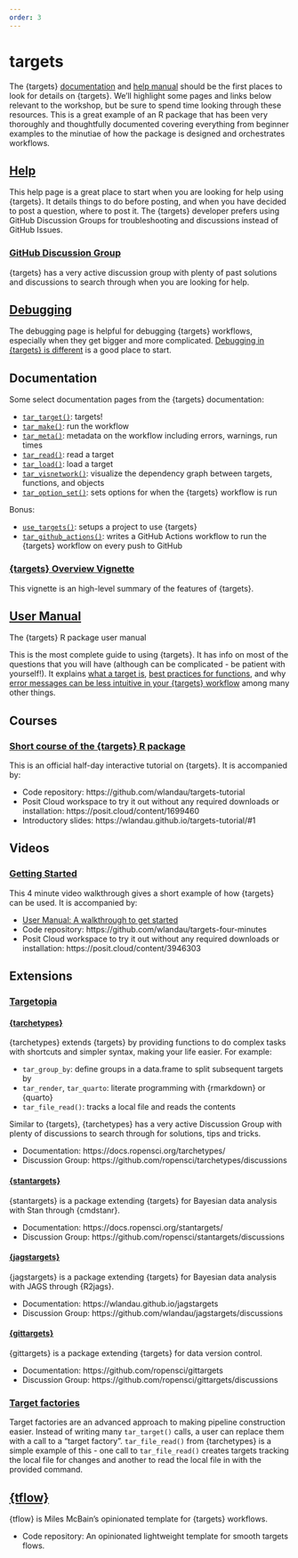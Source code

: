 ```yaml
---
order: 3
---
```


# targets

The {targets} [documentation](https://docs.ropensci.org/targets/) and [help manual](https://books.ropensci.org/targets)
should be the first places to look for details on {targets}. We'll highlight some pages and links below relevant to the workshop, but be sure to spend time looking through these resources. This is a great example of an R package that has been very thoroughly and thoughtfully documented covering everything from beginner examples to the minutiae of how the package is designed and orchestrates workflows.

## [Help](https://books.ropensci.org/targets/help.html)

This help page is a great place to start when you are looking for help using {targets}. It details things to do before posting, and when you have decided to post a question, where to post it. The {targets} developer prefers using GitHub Discussion Groups for troubleshooting and discussions instead of GitHub Issues. 

### [GitHub Discussion Group](https://github.com/ropensci/targets/discussions)

{targets} has a very active discussion group with plenty of past solutions and discussions to search through when you are looking for help. 

## [Debugging](https://books.ropensci.org/targets/debugging.html)

The debugging page is helpful for debugging {targets} workflows, especially when they get bigger and more complicated. [Debugging in {targets} is different](https://books.ropensci.org/targets/debugging.html#debugging-in-targets-is-different) is a good place to start. 

## Documentation

Some select documentation pages from the {targets} documentation:

- [`tar_target()`](https://docs.ropensci.org/targets/reference/tar_target.html): targets!
- [`tar_make()`](https://docs.ropensci.org/targets/reference/tar_make.html): run the workflow
- [`tar_meta()`](https://docs.ropensci.org/targets/reference/tar_meta.html): metadata on the workflow including errors, warnings, run times
- [`tar_read()`](https://docs.ropensci.org/targets/reference/tar_read.html): read a target
- [`tar_load()`](https://docs.ropensci.org/targets/reference/tar_load.html): load a target
- [`tar_visnetwork()`](https://docs.ropensci.org/targets/reference/tar_visnetwork.html): visualize the dependency graph between targets, functions, and objects
- [`tar_option_set()`](https://docs.ropensci.org/targets/reference/tar_option_set.html): sets options for when the {targets} workflow is run

Bonus:

- [`use_targets()`](https://docs.ropensci.org/targets/reference/use_targets.html): setups a project to use {targets}
- [`tar_github_actions()`](https://docs.ropensci.org/targets/reference/tar_github_actions.html): writes a GitHub Actions workflow to run the {targets} workflow on every push to GitHub 


### [{targets} Overview Vignette](https://cran.r-project.org/web/packages/targets/vignettes/overview.html)

This vignette is an high-level summary of the features of {targets}.



## [User Manual](https://books.ropensci.org/targets/)

The {targets} R package user manual

This is the most complete guide to using {targets}. It has info on most of the questions that you will have (although can be complicated - be patient with yourself!). It explains [what a target is](https://books.ropensci.org/targets/targets.html), [best practices for functions](https://books.ropensci.org/targets/functions.html), and why [error messages can be less intuitive in your {targets} workflow](https://books.ropensci.org/targets/debugging.html) among many other things.


## Courses

### [Short course of the {targets} R package](https://github.com/wlandau/targets-tutorial)

This is an official half-day interactive tutorial on {targets}. It is accompanied by: 

- Code repository: https://github.com/wlandau/targets-tutorial
- Posit Cloud workspace to try it out without any required downloads or installation: https://posit.cloud/content/1699460
- Introductory slides: https://wlandau.github.io/targets-tutorial/#1


## Videos

### [Getting Started](https://vimeo.com/700982360)


This 4 minute video walkthrough gives a short example of how {targets} can be used. It is accompanied by:

- [User Manual: A walkthrough to get started](https://books.ropensci.org/targets/walkthrough.html)
- Code repository: https://github.com/wlandau/targets-four-minutes
- Posit Cloud workspace to try it out without any required downloads or installation: https://posit.cloud/content/3946303



## Extensions

### [Targetopia](https://wlandau.github.io/targetopia/)

#### [{tarchetypes}](https://docs.ropensci.org/tarchetypes/)

{tarchetypes} extends {targets} by providing functions to do complex tasks with shortcuts and simpler syntax, making your life easier. For example:

- `tar_group_by`: define groups in a data.frame to split subsequent targets by
- `tar_render`, `tar_quarto`: literate programming with {rmarkdown} or {quarto}
- `tar_file_read()`: tracks a local file and reads the contents


Similar to {targets}, {tarchetypes} has a very active Discussion Group with plenty of discussions to search through for solutions, tips and tricks. 

- Documentation: https://docs.ropensci.org/tarchetypes/
- Discussion Group: https://github.com/ropensci/tarchetypes/discussions



#### [{stantargets}](https://docs.ropensci.org/stantargets/)

{stantargets} is a package extending {targets} for Bayesian data analysis with Stan through {cmdstanr}. 

- Documentation: https://docs.ropensci.org/stantargets/
- Discussion Group: https://github.com/ropensci/stantargets/discussions

#### [{jagstargets}](https://wlandau.github.io/jagstargets)

{jagstargets} is a package extending {targets} for Bayesian data analysis with JAGS through {R2jags}. 

- Documentation: https://wlandau.github.io/jagstargets
- Discussion Group: https://github.com/wlandau/jagstargets/discussions

#### [{gittargets}](https://github.com/ropensci/gittargets)

{gittargets} is a package extending {targets} for data version control. 

- Documentation: https://github.com/ropensci/gittargets
- Discussion Group: https://github.com/ropensci/gittargets/discussions


### [Target factories](https://wlandau.github.io/targetopia/contributing.html#target-factories)

Target factories are an advanced approach to making pipeline construction easier. Instead of writing many `tar_target()` calls, a user can replace them with a call to a "target factory". `tar_file_read()` from {tarchetypes} is a simple example of this - one call to `tar_file_read()` creates targets tracking the local file for changes and another to read the local file in with the provided command. 



## [{tflow}](https://github.com/MilesMcBain/tflow)

{tflow} is Miles McBain's opinionated template for {targets} workflows. 

- Code repository: An opinionated lightweight template for smooth targets flows.
